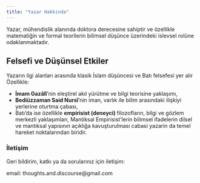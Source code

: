 ```yaml
---
title: "Yazar Hakkinda"
---
```


Yazar, mühendislik alanında doktora derecesine sahiptir ve özellikle matematiğin ve formal teorilerin bilimsel düşünce üzerindeki islevsel rolüne odaklanmaktadır. 

## Felsefi ve Düşünsel Etkiler

Yazarın ilgi alanları arasında klasik İslam düşüncesi ve Batı felsefesi yer alır
Özellikle:

- **İmam Gazâlî**’nin eleştirel akıl yürütme ve bilgi teorisine yaklaşımı,  
- **Bediüzzaman Said Nursî**’nin iman, varlık ile bilim arasındaki ilişkiyi yerlerine oturtma çabası,  
- Batı’da ise özellikle **empirisist (deneyci)** filozofların, bilgi ve gözlem merkezli yaklaşımları, Mantiksal Empirisist'lerin bilimsel ifadelerin dilsel ve mantıksal yapısının açıklığa kavuşturulması cabasi yazarin da temel hareket noktalarından biridir.


### İletişim

Geri bildirim, katkı ya da sorularınız için iletişim:  

email: thoughts.and.discourse@gmail.com



